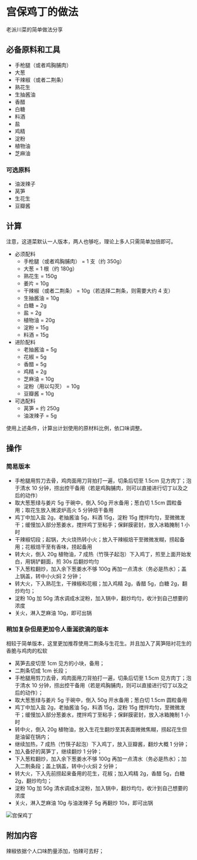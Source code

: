 # 宫保鸡丁的做法

老派川菜的简单做法分享

## 必备原料和工具

- 手枪腿（或者鸡胸脯肉）
- 大葱
- 干辣椒（或者二荆条）
- 熟花生
- 生抽酱油
- 香醋
- 白糖
- 料酒
- 盐
- 鸡精
- 淀粉
- 植物油
- 芝麻油

### 可选原料

- 油泼辣子
- 莴笋
- 生花生
- 豆瓣酱

## 计算

注意，这道菜默认一人版本，两人也够吃，理论上多人只需简单加倍即可。

- 必须配料
  - 手枪腿（或者鸡胸脯肉） = 1 支（约 350g）
  - 大葱 = 1 根（约 180g）
  - 熟花生 = 150g
  - 姜片 = 10g
  - 干辣椒（或者二荆条） = 10g（若选择二荆条，则需要大约 4 支）
  - 生抽酱油 = 10g
  - 白糖 = 2g
  - 盐 = 2g
  - 植物油 = 20g
  - 淀粉 = 15g
  - 料酒 = 15g
- 进阶配料
  - 老抽酱油 = 5g
  - 花椒 = 5g
  - 香醋 = 5g
  - 鸡精 = 2g
  - 芝麻油 = 10g
  - 淀粉（用以勾芡） = 10g
  - 豆瓣酱 = 10g
- 可选配料
  - 莴笋 = 约 250g
  - 油泼辣子 = 5g

使用上述条件，计算出计划使用的原材料比例，依口味调整。

## 操作

### 简易版本

- 手枪腿用剪刀去骨，鸡肉面用刀背拍打一遍，切条后切至 1.5cm 见方肉丁；泡于清水 10 分钟，捞出控干备用（若是鸡胸脯肉，则可以直接进行切丁以及之后的动作）
- 取大葱葱绿与姜片 5g 于碗中，倒入 50g 开水备用；葱白切 1.5cm 圆粒备用；取花生放入微波炉高火 5 分钟焙干备用
- 鸡丁中加入盐 2g，老抽酱油 5g，料酒 15g，淀粉 15g 搅拌均匀，至微微发干；缓慢加入部分葱姜水，搅拌鸡丁至粘手；保鲜膜密封，放入冰箱腌制 1 小时
- 干辣椒切段；起锅，大火烧热转小火；放入干辣椒焙干至微微发糊，捞起备用；花椒焙干至有香味，捞起备用
- 转大火，倒入 20g 植物油，7 成热（竹筷子起泡）下入鸡丁，煎至上面开始发白，用锅铲翻面，煎 30s 后翻炒均匀
- 下入葱粒翻炒，加入余下葱姜水不够 100g 再加一点清水（务必是热水）；盖上锅盖，转中小火焖 2 分钟；
- 转大火，下入熟花生，干辣椒和花椒；加入鸡精 2g，香醋 5g，白糖 2g，翻炒均匀；
- 淀粉 10g 加 50g 清水调成水淀粉，加入锅中，翻炒均匀，收汁到自己想要的浓度
- 关火，淋入芝麻油 10g，即可出锅

### 稍加复杂但是更加令人垂涎欲滴的版本

相较于简单版本，这里更加推荐使用二荆条与生花生。并且加入了莴笋陪衬花生的香脆与鸡肉的松软

- 莴笋去皮切至 1cm 见方的小块，备用；
- 二荆条切成 1cm 长段；
- 手枪腿用剪刀去骨，鸡肉面用刀背拍打一遍，切条后切至 1.5cm 见方肉丁；泡于清水 10 分钟，捞出控干备用（若是鸡胸脯肉，则可以直接进行切丁以及之后的动作）；
- 取大葱葱绿与姜片 5g 于碗中，倒入 50g 开水备用；葱白切 1.5cm 圆粒备用
- 鸡丁中加入盐 2g，老抽酱油 5g，料酒 15g，淀粉 15g 搅拌均匀，至微微发干；缓慢加入部分葱姜水，搅拌鸡丁至粘手；保鲜膜密封，放入冰箱腌制 1 小时
- 转中火，倒入 20g 植物油，放入生花生翻炒至其表面微微焦糊，捞起花生但是油留在锅内；
- 继续加热，7 成热（竹筷子起泡）下入鸡丁，放入豆瓣酱，翻炒大概 1 分钟；
- 加入备好的莴笋丁，继续翻炒 1 分钟；
- 下入葱粒翻炒，加入余下葱姜水不够 100g 再加一点清水（务必是热水）；加入二荆条段；盖上锅盖，转中小火焖 2 分钟；
- 转大火，下入先前捞起来备用的花生，花椒；加入鸡精 2g，香醋 5g，白糖 2g，翻炒均匀；
- 淀粉 10g 加 50g 清水调成水淀粉，加入锅中，翻炒均匀，收汁到自己想要的浓度
- 关火，淋入芝麻油 10g 与油泼辣子 5g 再翻炒 10s，即可出锅

![宫保鸡丁](./宫保鸡丁.jpg)

## 附加内容

辣椒依据个人口味酌量添加，怕辣可去籽；


